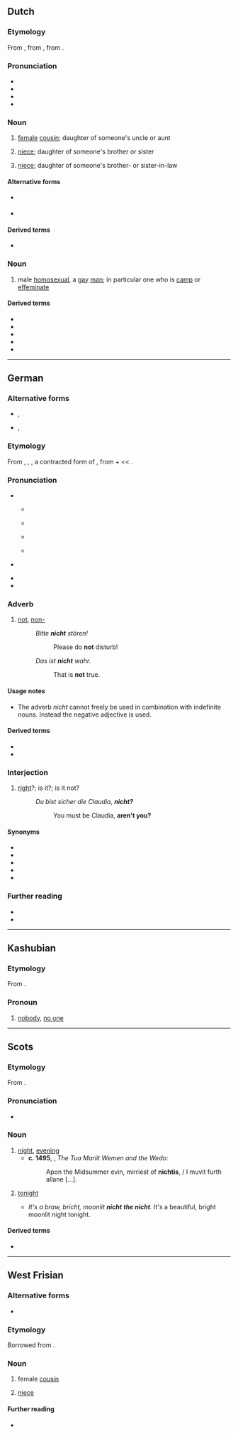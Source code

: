 {{also|nicht-}}
==Dutch==

===Etymology===
From {{inh|nl|dum|nichte}}, from {{inh|nl|odt|*nift}}, from {{inh|nl|gem-pro|*niftiz}}.

===Pronunciation===
* {{IPA|nl|/nɪxt/}}
* {{audio|nl|Nl-nicht.ogg|audio}}
* {{hyphenation|nl|nicht}}
* {{rhymes|nl|ɪxt}}

===Noun===
{{nl-noun|f|-en|nichtje}}

# {{topics|nl|Family members}} [[female]] [[cousin]]; daughter of someone's uncle or aunt
# {{topics|nl|Family members}}[[niece]]; daughter of someone's brother or sister
# {{topics|nl|Family members}} [[niece]]; daughter of someone's brother- or sister-in-law

====Alternative forms====
* {{l|nl|nift}} {{qualifier|obsolete|Holland}}
* {{l|nl|nifte}} {{qualifier|obsolete|Holland}}

====Derived terms====
* {{l|nl|achternicht}}

===Noun===
{{nl-noun|m|-en|nichtje}}

# {{topics|nl|People|LGBT}} {{lb|nl|sometimes|_|derogatory}} male [[homosexual]], a [[gay]] [[man]]; in particular one who is [[camp]] or [[effeminate]]

====Derived terms====
* {{l|nl|leernicht}}
* {{l|nl|nichtendom}}
* {{l|nl|nichterig}}
* {{l|nl|relnicht}}
* {{l|nl|pisnicht}}

----

==German==

===Alternative forms===
* {{l|de|nich}}, {{l|de|nich'}} {{qualifier|informal writing, reflecting the common pronunciation}}
* {{l|de|net}}, {{l|de|nit}} {{qualifier|colloquial; in central Germany, southern Germany, Austria}}

===Etymology===
From {{inh|de|gmh|niwiht}}, {{m|gmh|niweht}}, {{m|gmh|niht}}, a contracted form of {{inh|de|goh|niowiht}}, from {{m|goh|nio||never}} + {{m|goh|wiht||being, creature}} << {{der|de|gem-pro|*wihtą}}.

===Pronunciation===
* {{IPA|de|/nɪçt/}}
** {{IPA|de|[nɪçt]}} {{a|predominant}}
** {{IPA|de|[niçt]}} {{a|Bavaria; parts of Austria; Ruhrgebiet}}
** {{IPA|de|[nɪxt]|[nixt]|[-χt]}} {{a|Switzerland; parts of Austria}}
** {{IPA|de|[nɪɕt]|[nəɕt]|[-ʃt]}} {{a|parts of central Germany}}
* {{IPA|de|/nɪç/}} {{a|common speech; quasi-standard in northern and central Germany; alternations as above}}
* {{audio|de|De-nicht.ogg|audio}}
* {{rhymes|de|ɪçt|ɪç}}

===Adverb===
{{de-adv}}

# [[not]], [[non-]] {{gloss|''negates the meaning of a verb, adjective, or adverb''}}
#: ''Bitte '''nicht''' stören!''
#:: Please do '''not''' disturb!
#: ''Das ist '''nicht''' wahr.''
#:: That is '''not''' true.

====Usage notes====
* The adverb ''nicht'' cannot freely be used in combination with indefinite nouns. Instead the negative adjective {{m|de|kein||no}} is used.
:: {{ux|de|Äpfel hat er '''nicht''' mitgebracht.|He has'''n't''' brought apples.|inline=1}}
:: {{ux|de|Es kam heraus, dass er '''nicht''' einen Hahn sondern ein Huhn gekauft hatte.|It turned out that he had'''n't''' bought a rooster but a hen.|inline=1}}
:: {{ux|de|Ich sehe '''keine''' andere Möglichkeit.|I don't see any other possibility.|lit=I see '''no''' other possibility.|inline=1}}
:: {{ux|de|Er hat '''keine''' Äpfel mitgebracht.|He hasn't brought any apples with him.|lit=He has brought '''no''' apples with him.|inline=1}}

====Derived terms====
* {{l|de|nichtig}}
* {{l|de|Nichtigkeit}}

===Interjection===
{{head|de|interjection|head=nicht?}}

# {{lb|de|tag question|dated|or|formal}} [[right]]?; is it?; is it not?
#: ''Du bist sicher die Claudia, '''nicht?'''''
#:: You must be Claudia, '''aren't you?'''

====Synonyms====
* {{l|de|gell}}
* {{l|de|ne}}
* {{l|de|nicht wahr}}
* {{l|de|oder}}
* {{l|de|wa}}

===Further reading===
* {{R:Duden|nicht_keineswegs_nein}}
* {{R:DWDS}}

----

==Kashubian==

===Etymology===
From {{inh|csb|sla-pro|*nikъto}}.

===Pronoun===
{{head|csb|pronoun}}

# [[nobody]], [[no one]]

----

==Scots==

===Etymology===
From {{inh|sco|ang|niht}}.

===Pronunciation===
* {{IPA|sco|/nɪçt/}}

===Noun===
{{sco-noun}}

# [[night]], [[evening]]
#* '''c. 1495''', {{w|William Dunbar}}, ''The Tua Mariit Wemen and the Wedo'':
#*: Apon the Midsummer evin, mirriest of '''nichtis''', / I muvit furth allane [...].
# {{lb|sco|definite singular}} [[tonight]]
#* ''It's a braw, bricht, moonlit '''nicht''' '''the nicht'''.'' It's a beautiful, bright moonlit night tonight.

====Derived terms====
* {{l|sco|fortnicht}}

----

==West Frisian==

===Alternative forms===
* {{l|fy|nift}}

===Etymology===
Borrowed from {{bor|fy|nl|nicht}}.

===Noun===
{{fy-noun|c|nichten|nichtsje}}

# {{topics|fy|Family members}} female [[cousin]]
#: {{cot|fy|neef}}
# {{topics|fy|Family members}} {{lb|fy|archaic}} [[niece]]

====Further reading====
* {{R:WFT|67040}}